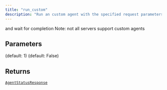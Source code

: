 ```yaml
---
title: "run_custom"
description: "Run an custom agent with the specified request parameters"
---
```



and wait for completion
Note: not all servers support custom agents


## Parameters

<ParamField path="request" type="BaseModel">

</ParamField>

<ParamField path="parallel_attempts" type="int">
   (default: 1)
</ParamField>

<ParamField path="viewer" type="bool">
   (default: False)
</ParamField>

## Returns

[`AgentStatusResponse`](../misc/agentstatusresponse)
